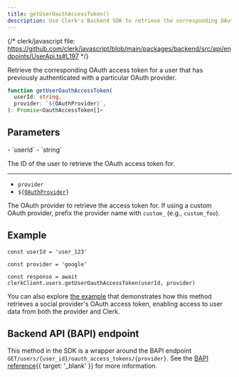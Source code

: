 ```yaml
---
title: getUserOauthAccessToken()
description: Use Clerk's Backend SDK to retrieve the corresponding OAuth access token for a user.
---
```


{/* clerk/javascript file: https://github.com/clerk/javascript/blob/main/packages/backend/src/api/endpoints/UserApi.ts#L197 */}

Retrieve the corresponding OAuth access token for a user that has previously authenticated with a particular OAuth provider.

```ts
function getUserOauthAccessToken(
  userId: string,
  provider: `${OAuthProvider}`,
): Promise<OauthAccessToken[]>
```

## Parameters

<Properties>
  - `userId`
  - `string`

  The ID of the user to retrieve the OAuth access token for.

  ---

  - `provider`
  - <code>$\{[OAuthProvider](/docs/references/javascript/types/sso#o-auth-provider)}</code>

  The OAuth provider to retrieve the access token for. If using a custom OAuth provider, prefix the provider name with `custom_` (e.g., `custom_foo`).
</Properties>

## Example

<Include src="_partials/backend/usage" />

```tsx
const userId = 'user_123'

const provider = 'google'

const response = await clerkClient.users.getUserOauthAccessToken(userId, provider)
```

You can also explore [the example](/docs/authentication/social-connections/overview#get-an-o-auth-access-token-for-a-social-provider) that demonstrates how this method retrieves a social provider's OAuth access token, enabling access to user data from both the provider and Clerk.

## Backend API (BAPI) endpoint

This method in the SDK is a wrapper around the BAPI endpoint `GET/users/{user_id}/oauth_access_tokens/{provider}`. See the [BAPI reference](/docs/reference/backend-api/tag/Users#operation/GetOAuthAccessToken){{ target: '_blank' }} for more information.
